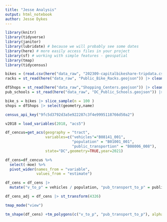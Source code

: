```yaml
---
title: "Jesse Analysis"
output: html_notebook
author: Jesse Dykes
---
```


```r
library(knitr)
library(tidyverse)
library(janitor)
library(lubridate) # because we will probably see some dates
library(here) # more easily access files in your project
library(sf) # working with simple features - geospatial
library(tmap)
library(tidycensus)
```


```r
bikes = (read.csv(here("data_raw", "202309-capitalbikeshare-tripdata.csv")))
racks = st_read(here("data_raw", "Public_Bike_Racks.geojson")) |> clean_names()
```

```r
dfShops = st_read(here("data_raw","Shopping_Centers.geojson")) |> clean_names()
pub_schools = st_read(here("data_raw", "DC_Public_Schools.geojson")) |> clean_names()
```

```r
bike_s = bikes |> slice_sample(n = 100 )
shops = dfShops |> select(geometry,name)
```

```r
census_api_key("9fc5d3792d3a5e922287c3f4e9995118766d50a2")

```
```r
v2018 = load_variables(2018, "acs5")
```

```r

df_cencus=get_acs(geography = "tract",
                  variables=c("vehicles"="B08141_001",
                              "population" = "B01001_001",
                              "public_transportion" = "B08006_008"),
                  state="DC",geometry=TRUE,year=2021) 

df_cens=df_cencus %>% 
  select(-moe) %>% 
  pivot_wider(names_from = "variable", 
              values_from = "estimate")

df_cens = df_cens |>
  mutate("v_to_p" = vehicles / population, "pub_transport_to_p" = public_transportion / population)

df_cens_adj = df_cens |> st_transform(4326)
```

```r

tmap_mode("view")

tm_shape(df_cens) +tm_polygons(c("v_to_p", "pub_transport_to_p"), alpha=.5) + tm_shape(shops) + tm_dots(col = "#FF3300", size = 0.1, alpha = 0.5) + tm_shape(racks) + tm_dots(col = "#AEEDE2", size = 0.06, alpha = 0.5)
```

```r

```


